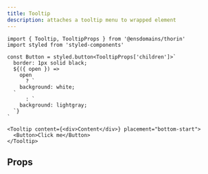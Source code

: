 ```yaml
---
title: Tooltip
description: attaches a tooltip menu to wrapped element
---
```


```tsx
import { Tooltip, TooltipProps } from '@ensdomains/thorin'
import styled from 'styled-components'

const Button = styled.button<TooltipProps['children']>`
  border: 1px solid black;
  ${({ open }) =>
    open
      ? `
    background: white;
  `
      : `
    background: lightgray;
  `}
`
```

```tsx live=true  expand=ture minHeight=300px
<Tooltip content={<div>Content</div>} placement="bottom-start">
  <Button>Click me</Button>
</Tooltip>
```

## Props

<PropsTable sourceLink={sourceLink} types={types} />
